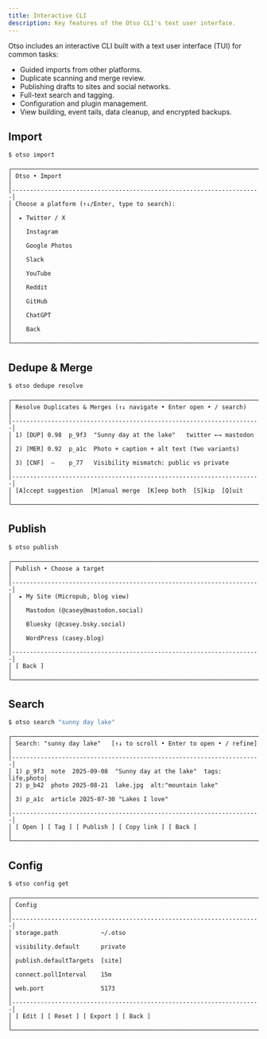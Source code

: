 ```yaml
---
title: Interactive CLI
description: Key features of the Otso CLI's text user interface.
---
```


Otso includes an interactive CLI built with a text user interface (TUI) for common tasks:

- Guided imports from other platforms.
- Duplicate scanning and merge review.
- Publishing drafts to sites and social networks.
- Full-text search and tagging.
- Configuration and plugin management.
- View building, event tails, data cleanup, and encrypted backups.

## Import

```bash
$ otso import
```

```text
┌──────────────────────────────────────────────────────────────────────┐
│ Otso • Import                                                        │
│----------------------------------------------------------------------│
│ Choose a platform (↑↓/Enter, type to search):                        │
│  ▸ Twitter / X                                                       │
│    Instagram                                                         │
│    Google Photos                                                     │
│    Slack                                                             │
│    YouTube                                                           │
│    Reddit                                                            │
│    GitHub                                                            │
│    ChatGPT                                                           │
│    Back                                                              │
└──────────────────────────────────────────────────────────────────────┘
```

## Dedupe & Merge

```bash
$ otso dedupe resolve
```

```text
┌──────────────────────────────────────────────────────────────────────┐
│ Resolve Duplicates & Merges (↑↓ navigate • Enter open • / search)    │
│----------------------------------------------------------------------│
│ 1) [DUP] 0.98  p_9f3  "Sunny day at the lake"   twitter ←→ mastodon  │
│ 2) [MER] 0.92  p_a1c  Photo + caption + alt text (two variants)      │
│ 3) [CNF]  —    p_77   Visibility mismatch: public vs private         │
│----------------------------------------------------------------------│
│ [A]ccept suggestion  [M]anual merge  [K]eep both  [S]kip  [Q]uit     │
└──────────────────────────────────────────────────────────────────────┘
```

## Publish

```bash
$ otso publish
```

```text
┌──────────────────────────────────────────────────────────────────────┐
│ Publish • Choose a target                                            │
│----------------------------------------------------------------------│
│  ▸ My Site (Micropub, blog view)                                     │
│    Mastodon (@casey@mastodon.social)                                 │
│    Bluesky (@casey.bsky.social)                                      │
│    WordPress (casey.blog)                                            │
│----------------------------------------------------------------------│
│ [ Back ]                                                             │
└──────────────────────────────────────────────────────────────────────┘
```

## Search

```bash
$ otso search "sunny day lake"
```

```text
┌──────────────────────────────────────────────────────────────────────┐
│ Search: "sunny day lake"   [↑↓ to scroll • Enter to open • / refine] │
│----------------------------------------------------------------------│
│ 1) p_9f3  note  2025-09-08  "Sunny day at the lake"  tags: life,photo│
│ 2) p_b42  photo 2025-08-21  lake.jpg  alt:"mountain lake"            │
│ 3) p_a1c  article 2025-07-30 "Lakes I love"                          │
│----------------------------------------------------------------------│
│ [ Open ] [ Tag ] [ Publish ] [ Copy link ] [ Back ]                  │
└──────────────────────────────────────────────────────────────────────┘
```

## Config

```bash
$ otso config get
```

```text
┌──────────────────────────────────────────────────────────────────────┐
│ Config                                                               │
│----------------------------------------------------------------------│
│ storage.path            ~/.otso                                      │
│ visibility.default      private                                      │
│ publish.defaultTargets  [site]                                       │
│ connect.pollInterval    15m                                          │
│ web.port                5173                                         │
│----------------------------------------------------------------------│
│ [ Edit ] [ Reset ] [ Export ] [ Back ]                               │
└──────────────────────────────────────────────────────────────────────┘
```

